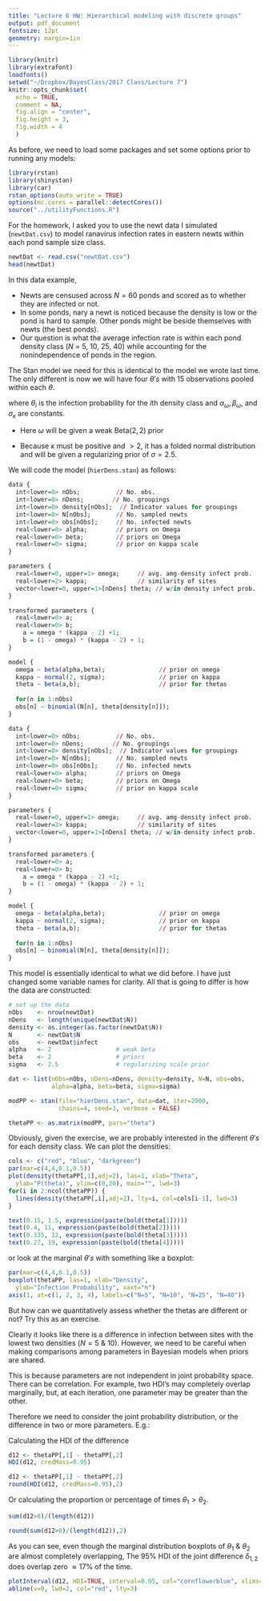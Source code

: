 ```yaml
---
title: "Lecture 6 HW: Hierarchical modeling with discrete groups"
output: pdf_document
fontsize: 12pt 
geometry: margin=1in
---
```


```r
library(knitr)
library(extrafont)
loadfonts()
setwd("~/Dropbox/BayesClass/2017 Class/Lecture 7")
knitr::opts_chunk$set(
  echo = TRUE,
  comment = NA,
  fig.align = "center",
  fig.height = 3,
  fig.width = 4
  )
```
As before, we need to load some packages and set some options prior to running any models:

```r
library(rstan)
library(shinystan)
library(car)
rstan_options(auto_write = TRUE)
options(mc.cores = parallel::detectCores())
source("../utilityFunctions.R")
```

\section{Hierarchical binomial models with discrete groups}

For the homework, I asked you to use the newt data I simulated (`newtDat.csv`) to model ranavirus infection rates in eastern newts within each pond sample size class. 
```r
newtDat <- read.csv("newtDat.csv")
head(newtDat)
```

In this data example,

  * Newts are censused across $N = 60$ ponds and scored as to whether they are infected or not. 
  * In some ponds, nary a newt is noticed because the density is low or the pond is hard to sample. Other ponds might be beside themselves with newts (the best ponds). 
  * Our question is what the average infection rate is within each pond density class ($N$ = 5, 10, 25, 40) while accounting for the nonindependence of ponds in the region.

The Stan model we need for this is identical to the model we wrote last time. The only different is now we will have four $\theta's$ with 15 observations pooled within each $\theta$.
  
\begin{align}
  infected  &\sim \mathrm{Binomial}(N, \theta_i) \nonumber\\
  \theta_i  &\sim \mathrm{Beta}(a, b) \nonumber\\
  a         &=     \omega(\kappa - 2) + 1 \nonumber\\
  b         &=     (1 - \omega) (\kappa - 2) + 1 \\
  \omega    &\sim  \mathrm{Beta}(\alpha_\omega, \beta_\omega) \nonumber \\
  \kappa    &\sim  \mathrm{Normal}^{+}(2, \sigma_\kappa) \nonumber
\end{align}

where $\theta_i$ is the infection probability for the $i$th density class and $\alpha_\omega, \beta_\omega$, and $\sigma_\kappa$ are constants. 
  
  * Here $\omega$ will be given a weak $\mathrm{Beta}(2, 2)$ prior
  
  * Because $\kappa$ must be positive and $>2$, it has a folded normal distribution and will be given a regularizing prior of $\sigma=2.5$.
  
We will code the model (`hierDens.stan`) as follows:

```r
data {
  int<lower=0> nObs;          // No. obs.
  int<lower=0> nDens;        // No. groupings 
  int<lower=0> density[nObs];  // Indicator values for groupings
  int<lower=0> N[nObs];       // No. sampled newts
  int<lower=0> obs[nObs];     // No. infected newts
  real<lower=0> alpha;        // priors on Omega
  real<lower=0> beta;         // priors on Omega
  real<lower=0> sigma;        // prior on kappa scale
}  

parameters {
  real<lower=0, upper=1> omega;     // avg. amg-density infect prob.
  real<lower=2> kappa;              // similarity of sites
  vector<lower=0, upper=1>[nDens] theta; // w/in-density infect prob.
}

transformed parameters {
  real<lower=0> a;
  real<lower=0> b;
    a = omega * (kappa - 2) +1;
    b = (1 - omega) * (kappa - 2) + 1;
}

model {
  omega ~ beta(alpha,beta);               // prior on omega
  kappa ~ normal(2, sigma);               // prior on kappa
  theta ~ beta(a,b);                      // prior for thetas
    
  for(n in 1:nObs)
  obs[n] ~ binomial(N[n], theta[density[n]]);  
}

```
```r
data {
  int<lower=0> nObs;          // No. obs.
  int<lower=0> nDens;        // No. groupings 
  int<lower=0> density[nObs];  // Indicator values for groupings
  int<lower=0> N[nObs];       // No. sampled newts
  int<lower=0> obs[nObs];     // No. infected newts
  real<lower=0> alpha;        // priors on Omega
  real<lower=0> beta;         // priors on Omega
  real<lower=0> sigma;        // prior on kappa scale
}  

parameters {
  real<lower=0, upper=1> omega;     // avg. amg-density infect prob.
  real<lower=2> kappa;              // similarity of sites
  vector<lower=0, upper=1>[nDens] theta; // w/in-density infect prob.
}

transformed parameters {
  real<lower=0> a;
  real<lower=0> b;
    a = omega * (kappa - 2) +1;
    b = (1 - omega) * (kappa - 2) + 1;
}

model {
  omega ~ beta(alpha,beta);               // prior on omega
  kappa ~ normal(2, sigma);               // prior on kappa
  theta ~ beta(a,b);                      // prior for thetas
    
  for(n in 1:nObs)
  obs[n] ~ binomial(N[n], theta[density[n]]);  
}


```

This model is essentially identical to what we did before. I have just changed some variable names for clarity. All that is going to differ is how the data are constructed:
```r
# set up the data
nObs    <- nrow(newtDat)
nDens   <- length(unique(newtDat$N))
density <- as.integer(as.factor(newtDat$N))
N       <- newtDat$N
obs     <- newtDat$infect
alpha   <- 2                  # weak beta
beta    <- 2                  # priors
sigma   <- 2.5                # regularizing scale prior

dat <- list(nObs=nObs, nDens=nDens, density=density, N=N, obs=obs,
            alpha=alpha, beta=beta, sigma=sigma)

modPP <- stan(file="hierDens.stan", data=dat, iter=2000,  
              chains=4, seed=3, verbose = FALSE)

thetaPP <- as.matrix(modPP, pars="theta")
```

Obviously, given the exercise, we are probably interested in the different $\theta's$ for each density class. We can plot the densities:

```r
cols <- c("red", "blue", "darkgreen")
par(mar=c(4,4,0.1,0.5))
plot(density(thetaPP[,1],adj=2), las=1, xlab="Theta",
  ylab="P(theta)", ylim=c(0,20), main="", lwd=3)
for(i in 2:ncol(thetaPP)) {
  lines(density(thetaPP[,i],adj=2), lty=i, col=cols[i-1], lwd=3)
}

text(0.15, 1.5, expression(paste(bold(theta[1]))))
text(0.4, 11, expression(paste(bold(theta[2]))))
text(0.335, 12, expression(paste(bold(theta[3]))))
text(0.27, 19, expression(paste(bold(theta[4]))))
```

or look at the marginal $\theta's$ with something like a boxplot:

```r
par(mar=c(4,4,0.1,0.5))
boxplot(thetaPP, las=1, xlab="Density",
  ylab="Infection Probability", xaxt="n")
axis(1, at=c(1, 2, 3, 4), labels=c("N=5", "N=10", "N=25", "N=40"))
```

But how can we quantitatively assess whether the thetas are different or not? Try this as an exercise.


Clearly it looks like there is a difference in infection between sites with the lowest two densities ($N=5$ & $10$). However, we need to be careful when making comparisons among parameters in Bayesian models when priors are shared.

This is because parameters are not independent in joint probability space. There can be correlation. For example, two HDI's may completely overlap marginally, but, at each iteration, one parameter may be greater than the other.

Therefore we need to consider the joint probability distribution, or the difference in two or more parameters. E.g.:

Calculating the HDI of the difference
```r
d12 <- thetaPP[,1] - thetaPP[,2]
HDI(d12, credMass=0.95)
```
```r
d12 <- thetaPP[,1] - thetaPP[,2]
round(HDI(d12, credMass=0.95),2)
```
Or calculating the proportion or percentage of times $\theta_1  >  \theta_2$.
```r
sum(d12>0)/(length(d12))
```
```r
round(sum(d12>0)/(length(d12)),2)
```

As you can see, even though the marginal distribution boxplots of $\theta_1$ & $\theta_2$ are almost completely overlapping, The 95\% HDI of the joint difference $\delta_{1,2}$ does overlap zero $\approx 17\%$ of the time.
```r

plotInterval(d12, HDI=TRUE, interval=0.95, col="cornflowerblue", xlims=c(-0.3,0.2))
abline(v=0, lwd=2, col="red", lty=3)
```

